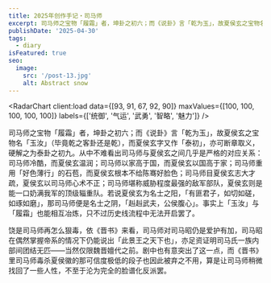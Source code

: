 ```yaml
---
title: 2025年创作手记・司马师
excerpt: 司马师之宝物「履霜」者，坤卦之初六；而《说卦》言「乾为玉」，故夏侯玄之宝物名「玉汝」（毕竟乾之客卦还是乾），而夏侯玄字又作「泰初」，亦可断章取义，硬解之为泰卦之初九。
publishDate: '2025-04-30'
tags:
  - diary
isFeatured: true
seo:
  image:
    src: '/post-13.jpg'
    alt: Abstract snow
---
```



<RadarChart client:load data={[93, 91, 67, 92, 90]} maxValues={[100, 100, 100, 100, 100]} labels={['统御', '气运', '武勇', '智略', '魅力']} />

司马师之宝物「履霜」者，坤卦之初六；而《说卦》言「乾为玉」，故夏侯玄之宝物名「玉汝」（毕竟乾之客卦还是乾），而夏侯玄字又作「泰初」，亦可断章取义，硬解之为泰卦之初九。从中不难看出司马师与夏侯玄之间几乎是严格的对应关系：司马师冷酷，而夏侯玄温润；司马师以家高于国，而夏侯玄以国高于家；司马师重用「好色薄行」的石苞，而夏侯玄根本不给陈骞好脸色；司马师目夏侯玄志大才疏，夏侯玄以司马师心术不正；司马师堪称威胁程度最强的敌军部队，夏侯玄则是能一口奶满我军的顶级辎重队。若说夏侯玄为名士之阳，「有匪君子，如切如磋，如琢如磨」，那司马师便是名士之阴，「赳赳武夫，公侯腹心」。事实上「玉汝」与「履霜」也能相互冶炼，只不过历史线流程中无法开启罢了。

饶是司马师再怎么狠毒，依《晋书》来看，司马师对司马昭仍是爱护有加，司马昭在偶然掌握帝系的情况下仍能说出「此景王之天下也」，亦足资证明司马氏一族内部间团结无匹——当然仅限魏晋嬗代之前。剧中也有意突出了这一点，而《晋书》里司马师毒杀夏侯徽的那可信度极低的段子也因此被弃之不用，算是让司马师稍微找回了一些人性，不至于沦为完全的脸谱化反派罢。
